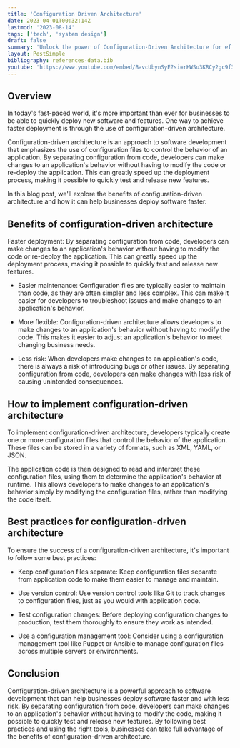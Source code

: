 ```yaml
---
title: 'Configuration Driven Architecture'
date: 2023-04-01T00:32:14Z
lastmod: '2023-08-14'
tags: ['tech', 'system design']
draft: false
summary: 'Unlock the power of Configuration-Driven Architecture for efficient, scalable, and adaptive systems. Dive into best practices and implementation tips.'
layout: PostSimple
bibliography: references-data.bib
youtube: 'https://www.youtube.com/embed/BavcUbynSyE?si=rHWSu3KRCy2gc9f3'
---
```


<TOCInline toc={props.toc} asDisclosure />

## Overview

In today's fast-paced world, it's more important than ever for businesses to be able to quickly deploy new software and features. One way to achieve faster deployment is through the use of configuration-driven architecture.

Configuration-driven architecture is an approach to software development that emphasizes the use of configuration files to control the behavior of an application. By separating configuration from code, developers can make changes to an application's behavior without having to modify the code or re-deploy the application. This can greatly speed up the deployment process, making it possible to quickly test and release new features.

In this blog post, we'll explore the benefits of configuration-driven architecture and how it can help businesses deploy software faster.

## Benefits of configuration-driven architecture

Faster deployment: By separating configuration from code, developers can make changes to an application's behavior without having to modify the code or re-deploy the application. This can greatly speed up the deployment process, making it possible to quickly test and release new features.

- Easier maintenance: Configuration files are typically easier to maintain than code, as they are often simpler and less complex. This can make it easier for developers to troubleshoot issues and make changes to an application's behavior.

- More flexible: Configuration-driven architecture allows developers to make changes to an application's behavior without having to modify the code. This makes it easier to adjust an application's behavior to meet changing business needs.

- Less risk: When developers make changes to an application's code, there is always a risk of introducing bugs or other issues. By separating configuration from code, developers can make changes with less risk of causing unintended consequences.

## How to implement configuration-driven architecture

To implement configuration-driven architecture, developers typically create one or more configuration files that control the behavior of the application. These files can be stored in a variety of formats, such as XML, YAML, or JSON.

The application code is then designed to read and interpret these configuration files, using them to determine the application's behavior at runtime. This allows developers to make changes to an application's behavior simply by modifying the configuration files, rather than modifying the code itself.

## Best practices for configuration-driven architecture

To ensure the success of a configuration-driven architecture, it's important to follow some best practices:

- Keep configuration files separate: Keep configuration files separate from application code to make them easier to manage and maintain.

- Use version control: Use version control tools like Git to track changes to configuration files, just as you would with application code.

- Test configuration changes: Before deploying configuration changes to production, test them thoroughly to ensure they work as intended.

- Use a configuration management tool: Consider using a configuration management tool like Puppet or Ansible to manage configuration files across multiple servers or environments.

## Conclusion

Configuration-driven architecture is a powerful approach to software development that can help businesses deploy software faster and with less risk. By separating configuration from code, developers can make changes to an application's behavior without having to modify the code, making it possible to quickly test and release new features. By following best practices and using the right tools, businesses can take full advantage of the benefits of configuration-driven architecture.
